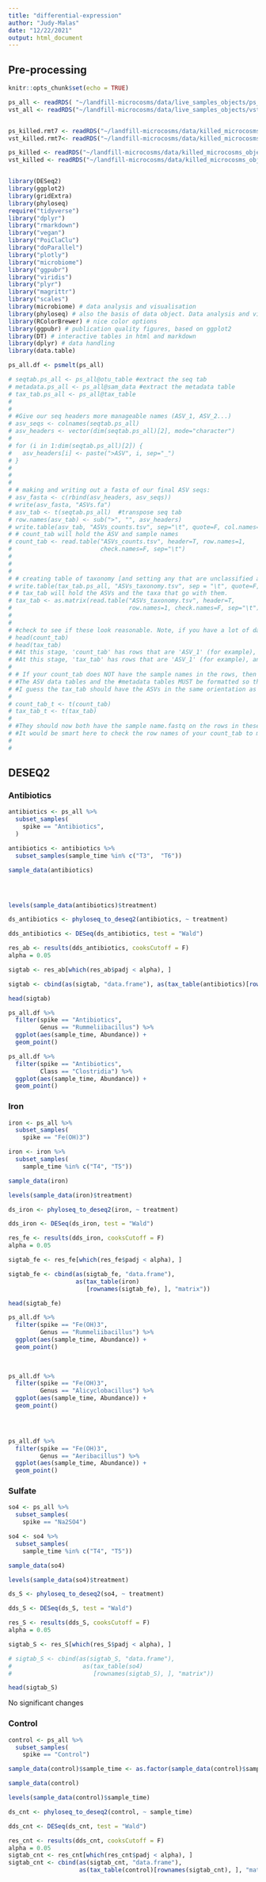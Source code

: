 ```yaml
---
title: "differential-expression"
author: "Judy-Malas"
date: "12/22/2021"
output: html_document
---
```


## Pre-processing

```r
knitr::opts_chunk$set(echo = TRUE)
```

```r

ps_all <- readRDS( "~/landfill-microcosms/data/live_samples_objects/ps_all.step4")
vst_all <- readRDS("~/landfill-microcosms/data/live_samples_objects/vst_all.step4")


ps_killed.rmt7 <- readRDS("~/landfill-microcosms/data/killed_microcosms_objects/ps_killed.rmt7")
vst_killed.rmt7<- readRDS("~/landfill-microcosms/data/killed_microcosms_objects/vst_killed.rmt7")

ps_killed <- readRDS("~/landfill-microcosms/data/killed_microcosms_objects/ps_killed.step4")
vst_killed <- readRDS("~/landfill-microcosms/data/killed_microcosms_objects/vst_killed.step4")



```

```r
library(DESeq2)
library(ggplot2)
library(gridExtra)
library(phyloseq)
require("tidyverse")
library("dplyr")
library("rmarkdown")
library("vegan")
library("PoiClaClu")
library("doParallel")
library("plotly")
library("microbiome")
library("ggpubr")
library("viridis")
library("plyr")
library("magrittr")
library("scales")
library(microbiome) # data analysis and visualisation
library(phyloseq) # also the basis of data object. Data analysis and visualisation
library(RColorBrewer) # nice color options
library(ggpubr) # publication quality figures, based on ggplot2
library(DT) # interactive tables in html and markdown
library(dplyr) # data handling  
library(data.table)

```

```r
ps_all.df <- psmelt(ps_all)

```


```r

# seqtab.ps_all <- ps_all@otu_table #extract the seq tab
# metadata.ps_all <- ps_all@sam_data #extract the metadata table
# tax_tab.ps_all <- ps_all@tax_table
# 
# 
# #Give our seq headers more manageable names (ASV_1, ASV_2...) 
# asv_seqs <- colnames(seqtab.ps_all)
# asv_headers <- vector(dim(seqtab.ps_all)[2], mode="character")
# 
# for (i in 1:dim(seqtab.ps_all)[2]) {
#   asv_headers[i] <- paste(">ASV", i, sep="_")
# }
# 
# 
# 
# # making and writing out a fasta of our final ASV seqs:
# asv_fasta <- c(rbind(asv_headers, asv_seqs))
# write(asv_fasta, "ASVs.fa")
# asv_tab <- t(seqtab.ps_all)  #transpose seq tab
# row.names(asv_tab) <- sub(">", "", asv_headers)
# write.table(asv_tab, "ASVs_counts.tsv", sep="\t", quote=F, col.names=NA)
# # count_tab will hold the ASV and sample names
# count_tab <- read.table("ASVs_counts.tsv", header=T, row.names=1,
#                         check.names=F, sep="\t")
# 
# 
# 
# # creating table of taxonomy [and setting any that are unclassified as "NA"...]
# write.table(tax_tab.ps_all, "ASVs_taxonomy.tsv", sep = "\t", quote=F, col.names=NA)
# # tax_tab will hold the ASVs and the taxa that go with them.
# tax_tab <- as.matrix(read.table("ASVs_taxonomy.tsv", header=T,
#                                 row.names=1, check.names=F, sep="\t"))
# 
# 
# #check to see if these look reasonable. Note, if you have a lot of data, use 'head'
# head(count_tab)
# head(tax_tab)
# #At this stage, 'count_tab' has rows that are 'ASV_1' (for example), and columns that are 'name.fastq' and the data are counts.
# #At this stage, 'tax_tab' has rows that are 'ASV_1' (for example), and columns that are taxonomic classes and the data are the taxonomic lineages of each ASV.
# 
# # If your count_tab does NOT have the sample names in the rows, then you need to fix that.
# #The ASV data tables and the #metadata tables MUST be formatted so that the sample names are in rows (or more, they must both be oriented the same way #and the statistical people prefer samples in rows).
# #I guess the tax_tab should have the ASVs in the same orientation as the #count_tab. If you need to fix them...this script will do so. BUT, you should rename the original files so that you preserve them. I've done that by adding a 't' here, which is the command for transposing a table (so you'll know by the name that it's a transposed table).
# 
# count_tab_t <- t(count_tab)
# tax_tab_t <- t(tax_tab)
# 
# #They should now both have the sample name.fastq on the rows in these version of the tables.
# #It would be smart here to check the row names of your count_tab to make sure they're in the same order as your prepared metadata table. Cuz now's a good time to fix it if it's not!
# 
# 

```



## DESEQ2 

### Antibiotics


```r

antibiotics <- ps_all %>% 
  subset_samples(
    spike == "Antibiotics", 
  )

antibiotics <- antibiotics %>% 
  subset_samples(sample_time %in% c("T3",  "T6"))

sample_data(antibiotics)





```


```r

levels(sample_data(antibiotics)$treatment)

ds_antibiotics <- phyloseq_to_deseq2(antibiotics, ~ treatment)

dds_antibiotics <- DESeq(ds_antibiotics, test = "Wald")

```


```r

res_ab <- results(dds_antibiotics, cooksCutoff = F)
alpha = 0.05 

sigtab <- res_ab[which(res_ab$padj < alpha), ]

sigtab <- cbind(as(sigtab, "data.frame"), as(tax_table(antibiotics)[rownames(sigtab), ], "matrix"))

head(sigtab)


```

```r

ps_all.df %>% 
  filter(spike == "Antibiotics", 
         Genus == "Rummeliibacillus") %>% 
  ggplot(aes(sample_time, Abundance)) +
  geom_point()


```


```r

ps_all.df %>% 
  filter(spike == "Antibiotics", 
         Class == "Clostridia") %>% 
  ggplot(aes(sample_time, Abundance)) +
  geom_point()

```


### Iron 

```r


iron <- ps_all %>% 
  subset_samples(
    spike == "Fe(OH)3")

iron <- iron %>% 
  subset_samples(
    sample_time %in% c("T4", "T5"))

sample_data(iron)


```

```r

levels(sample_data(iron)$treatment)

ds_iron <- phyloseq_to_deseq2(iron, ~ treatment)

dds_iron <- DESeq(ds_iron, test = "Wald")

```

```r

res_fe <- results(dds_iron, cooksCutoff = F)
alpha = 0.05 

sigtab_fe <- res_fe[which(res_fe$padj < alpha), ]

sigtab_fe <- cbind(as(sigtab_fe, "data.frame"),
                   as(tax_table(iron)
                      [rownames(sigtab_fe), ], "matrix"))

head(sigtab_fe)


```

```r

ps_all.df %>% 
  filter(spike == "Fe(OH)3", 
         Genus == "Rummeliibacillus") %>% 
  ggplot(aes(sample_time, Abundance)) + 
  geom_point()
  
  


```

```r

ps_all.df %>% 
  filter(spike == "Fe(OH)3", 
         Genus == "Alicyclobacillus") %>% 
  ggplot(aes(sample_time, Abundance)) + 
  geom_point()


  
```

```r

ps_all.df %>% 
  filter(spike == "Fe(OH)3", 
         Genus == "Aeribacillus") %>% 
  ggplot(aes(sample_time, Abundance)) + 
  geom_point()


```


### Sulfate 

```r


so4 <- ps_all %>% 
  subset_samples(
    spike == "Na2SO4")

so4 <- so4 %>% 
  subset_samples(
    sample_time %in% c("T4", "T5"))

sample_data(so4)


```

```r

levels(sample_data(so4)$treatment)

ds_S <- phyloseq_to_deseq2(so4, ~ treatment)

dds_S <- DESeq(ds_S, test = "Wald")

```

```r

res_S <- results(dds_S, cooksCutoff = F)
alpha = 0.05 

sigtab_S <- res_S[which(res_S$padj < alpha), ]

# sigtab_S <- cbind(as(sigtab_S, "data.frame"),
#                    as(tax_table(so4)
#                       [rownames(sigtab_S), ], "matrix"))

head(sigtab_S)


```
No significant changes 


### Control 
```r

control <- ps_all %>% 
  subset_samples(
    spike == "Control")

sample_data(control)$sample_time <- as.factor(sample_data(control)$sample_time)

sample_data(control)


```

```r

levels(sample_data(control)$sample_time)

ds_cnt <- phyloseq_to_deseq2(control, ~ sample_time)

dds_cnt <- DESeq(ds_cnt, test = "Wald")

```

```r
res_cnt <- results(dds_cnt, cooksCutoff = F)
alpha = 0.05 
sigtab_cnt <- res_cnt[which(res_cnt$padj < alpha), ]
sigtab_cnt <- cbind(as(sigtab_cnt, "data.frame"), 
                    as(tax_table(control)[rownames(sigtab_cnt), ], "matrix"))


```


